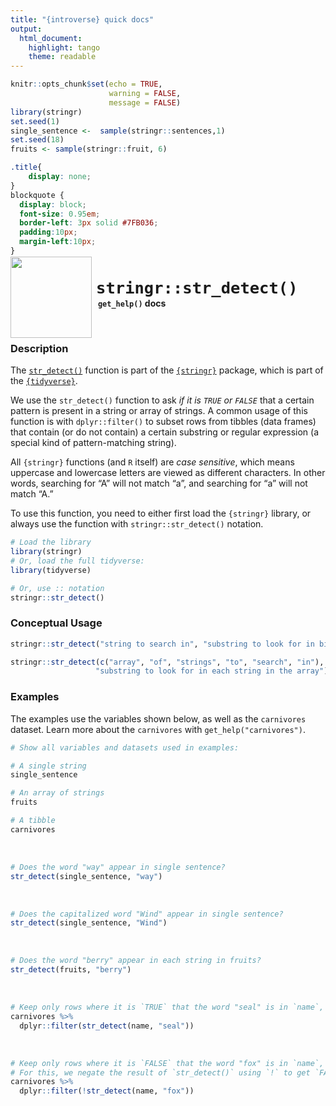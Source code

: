 ```yaml
---
title: "{introverse} quick docs"
output: 
  html_document:
    highlight: tango
    theme: readable
---
```



```r
knitr::opts_chunk$set(echo = TRUE, 
                      warning = FALSE, 
                      message = FALSE)
library(stringr)
set.seed(1)
single_sentence <-  sample(stringr::sentences,1)
set.seed(18)
fruits <- sample(stringr::fruit, 6)
```

```css
.title{
    display: none;
}
blockquote {
  display: block;
  font-size: 0.95em;
  border-left: 3px solid #7FB036;
  padding:10px;
  margin-left:10px;
}
```

<div>
<br>
 <img src = "logo.png" style = "float:left;height:130px;margin-top:-30px;">
 <span style = "font-weight:bold;font-size:30px;"> 
  &nbsp;<code>stringr::str_detect()</code>
 </span>
 <br>
 <b>&nbsp;&nbsp;&nbsp;<code>get_help()</code> docs</b>
</div>
<br>

### Description

The [`str_detect()`](https://stringr.tidyverse.org/reference/str_detect.html) function is part of the [`{stringr}`](https://stringr.tidyverse.org/) package, which is part of the [`{tidyverse}`](https://www.tidyverse.org/).

We use the `str_detect()` function to ask _if it is `TRUE` or `FALSE`_ that a certain pattern is present in a string or array of strings. A common usage of this function is with `dplyr::filter()` to subset rows from tibbles (data frames) that contain (or do not contain) a certain substring or regular expression (a special kind of pattern-matching string).

All `{stringr}` functions (and `R` itself) are _case sensitive_, which means uppercase and lowercase letters are viewed as different characters. In other words, searching for "A" will not match "a", and searching for "a" will not match "A."

<!-- Add the following if the topic is a function that does NOT come with base R, and uncomment/fill in the subsequent multiline HTML comment: -->
To use this function, you need to either first load the `{stringr}` library, or always use the function with `stringr::str_detect()` notation.

```r
# Load the library
library(stringr)
# Or, load the full tidyverse:
library(tidyverse)

# Or, use :: notation
stringr::str_detect()
```


### Conceptual Usage 

```r
stringr::str_detect("string to search in", "substring to look for in bigger string")

stringr::str_detect(c("array", "of", "strings", "to", "search", "in"), 
                   "substring to look for in each string in the array")
```

### Examples

The examples use the variables shown below, as well as the `carnivores` dataset. Learn more about the `carnivores` with `get_help("carnivores")`.

```r
# Show all variables and datasets used in examples:

# A single string
single_sentence

# An array of strings
fruits

# A tibble
carnivores
```

<br>

```r
# Does the word "way" appear in single sentence?
str_detect(single_sentence, "way")
```

<br>  <!-- Do not delete the <br>, and make sure to keep the previous and following lines blank. -->

```r
# Does the capitalized word "Wind" appear in single sentence?
str_detect(single_sentence, "Wind")
```

<br>  <!-- Do not delete the <br>, and make sure to keep the previous and following lines blank. -->

```r
# Does the word "berry" appear in each string in fruits?
str_detect(fruits, "berry")
```


<br>

```r
# Keep only rows where it is `TRUE` that the word "seal" is in `name`, using dplyr::filter
carnivores %>%
  dplyr::filter(str_detect(name, "seal"))
```
<br>

```r
# Keep only rows where it is `FALSE` that the word "fox" is in `name`, using dplyr::filter
# For this, we negate the result of `str_detect()` using `!` to get `FALSE` instead of `TRUE`
carnivores %>%
  dplyr::filter(!str_detect(name, "fox"))
```